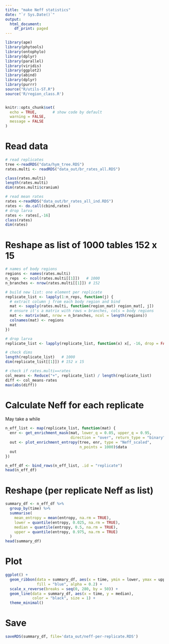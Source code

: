 ```yaml
---
title: "make Neff statistics"
date: "`r Sys.Date()`"
output: 
  html_document:
    df_print: paged
---
```



```r

library(ape)
library(phytools)
library(ontophylo)
library(dplyr)
library(parallel)
library(viridis)
library(ggplot2)
library(abind)
library(dplyr)
library(purrr)
source("R/utils-ST.R")
source('R/region_class.R')


knitr::opts_chunk$set(
  echo = TRUE,       # show code by default
  warning = FALSE,
  message = FALSE
)
```


# Read data

```r

# read replicates
tree <-readRDS("data/hym_tree.RDS")
rates.multi <- readRDS("data_out/br_rates_all.RDS")

class(rates.multi)
length(rates.multi)
dim(rates.multi$cranium)

# read mean rates
rates <-readRDS("data_out/br_rates_all_ind.RDS")
rates <- do.call(cbind,rates)
# drop larva
rates <- rates[,-16]
class(rates)
dim(rates)
```
# Reshape as list of 1000 tables 152 x 15

```r
# names of body regions
regions <- names(rates.multi)
n_reps  <- ncol(rates.multi[[1]])   # 1000
n_branches <- nrow(rates.multi[[1]]) # 152

# build new list: one element per replicate
replicate_list <- lapply(1:n_reps, function(j) {
  # extract column j from each body region and bind
  mat <- sapply(rates.multi, function(region_mat) region_mat[, j])
  # ensure it's a matrix with rows = branches, cols = body regions
  mat <- matrix(mat, nrow = n_branches, ncol = length(regions))
  colnames(mat) <- regions
  mat
})

# drop larva
replicate_list <- lapply(replicate_list, function(x) x[, -16, drop = FALSE])

# check dims
length(replicate_list)   # 1000
dim(replicate_list[[1]]) # 152 x 15

# check if rates.multi==rates
col_means <- Reduce("+", replicate_list) / length(replicate_list)
diff <- col_means-rates
max(abs(diff))
```

# Calculate Neff for each replicate

May take a while

```r
n_eff_list <- map(replicate_list, function(mat) {
  enr <- get_enrichment_mask(mat, lower_q = 0.05, upper_q = 0.95,
                             direction = "over", return_type = "binary")
  out <- plot_enrichment_entropy(tree, enr, type = "Neff_scaled",
                                 n_points = 1000)$data
  out
})

n_eff_df <- bind_rows(n_eff_list, .id = "replicate")
head(n_eff_df)
```


# Reshape (per replicate Neff as list)

```r
summary_df <- n_eff_df %>%
  group_by(time) %>%
  summarise(
    mean_entropy = mean(entropy, na.rm = TRUE),
    lower = quantile(entropy, 0.025, na.rm = TRUE),
    median = quantile(entropy, 0.5, na.rm = TRUE),
    upper = quantile(entropy, 0.975, na.rm = TRUE)
  )
head(summary_df)
```



# Plot

```r
ggplot() +
  geom_ribbon(data = summary_df, aes(x = time, ymin = lower, ymax = upper),
              fill = "blue", alpha = 0.2) +
  scale_x_reverse(breaks = seq(0, 280, by = 50)) +
  geom_line(data = summary_df, aes(x = time, y = median),
            color = "black", size = 1) +
  theme_minimal()
```


# Save

```r
saveRDS(summary_df, file='data_out/neff-per-replicate.RDS')
```

